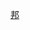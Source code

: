 {{Catnav|頁面分類|地理|行政区划|一级行政区|印度一级行政区}}

{{catmore}}
{{印度区划分类指南}}
{{Commonscat|Tamil Nadu}}

[[Category:印度的邦和中央直辖区|邦]]